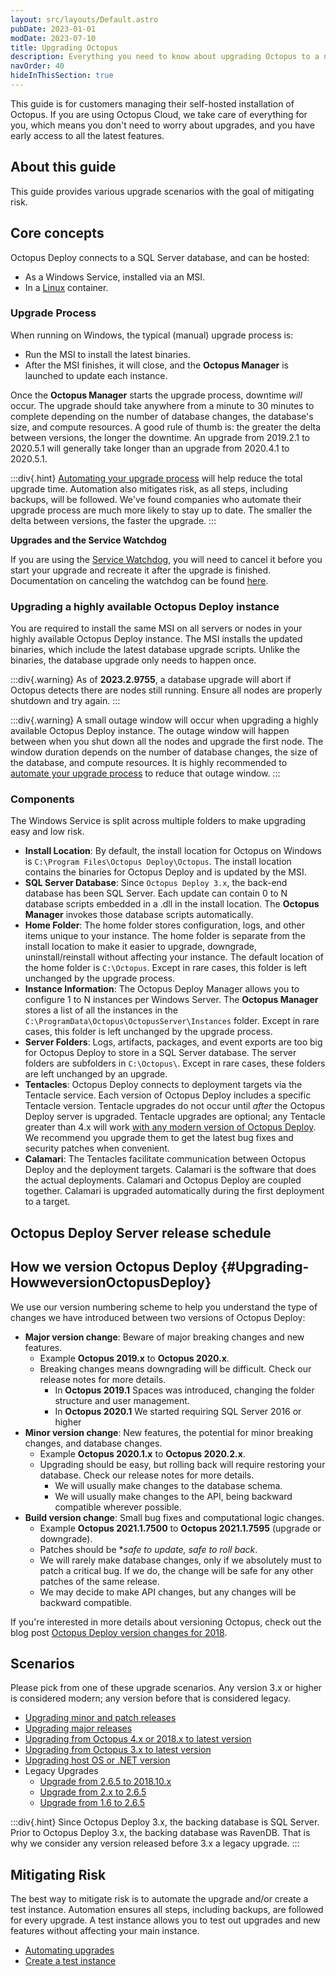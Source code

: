 ```yaml
---
layout: src/layouts/Default.astro
pubDate: 2023-01-01
modDate: 2023-07-10
title: Upgrading Octopus
description: Everything you need to know about upgrading Octopus to a newer version.
navOrder: 40
hideInThisSection: true
---
```


This guide is for customers managing their self-hosted installation of Octopus. If you are using Octopus Cloud, we take care of everything for you, which means you don't need to worry about upgrades, and you have early access to all the latest features.

## About this guide

This guide provides various upgrade scenarios with the goal of mitigating risk.  

## Core concepts

Octopus Deploy connects to a SQL Server database, and can be hosted:

- As a Windows Service, installed via an MSI.
- In a [Linux](/docs/installation/octopus-server-linux-container) container.

### Upgrade Process

When running on Windows, the typical (manual) upgrade process is:
- Run the MSI to install the latest binaries.
- After the MSI finishes, it will close, and the **Octopus Manager** is launched to update each instance.

Once the **Octopus Manager** starts the upgrade process, downtime _will_ occur.  The upgrade should take anywhere from a minute to 30 minutes to complete depending on the number of database changes, the database's size, and compute resources.  A good rule of thumb is: the greater the delta between versions, the longer the downtime.  An upgrade from 2019.2.1 to 2020.5.1 will generally take longer than an upgrade from 2020.4.1 to 2020.5.1.  

:::div{.hint}
[Automating your upgrade process](/docs/administration/upgrading/guide/automate-upgrades) will help reduce the total upgrade time.  Automation also mitigates risk, as all steps, including backups, will be followed.  We've found companies who automate their upgrade process are much more likely to stay up to date.  The smaller the delta between versions, the faster the upgrade.
:::

**Upgrades and the Service Watchdog**

If you are using the [Service Watchdog](/docs/administration/managing-infrastructure/service-watchdog), you will need to cancel it before you start your upgrade and recreate it after the upgrade is finished. Documentation on canceling the watchdog can be found [here](/docs/administration/managing-infrastructure/service-watchdog/#ServiceWatchdog-CancelingtheWatchdog).


### Upgrading a highly available Octopus Deploy instance

You are required to install the same MSI on all servers or nodes in your highly available Octopus Deploy instance.  The MSI installs the updated binaries, which include the latest database upgrade scripts.  Unlike the binaries, the database upgrade only needs to happen once.

:::div{.warning}
As of **2023.2.9755**, a database upgrade will abort if Octopus detects there are nodes still running. Ensure all nodes are properly shutdown and try again.
:::

:::div{.warning}
A small outage window will occur when upgrading a highly available Octopus Deploy instance.  The outage window will happen between when you shut down all the nodes and upgrade the first node.  The window duration depends on the number of database changes, the size of the database, and compute resources.  It is highly recommended to [automate your upgrade process](/docs/administration/upgrading/guide/automate-upgrades) to reduce that outage window.
:::

### Components

The Windows Service is split across multiple folders to make upgrading easy and low risk.

- **Install Location**: By default, the install location for Octopus on Windows is `C:\Program Files\Octopus Deploy\Octopus`.  The install location contains the binaries for Octopus Deploy and is updated by the MSI.
- **SQL Server Database**: Since `Octopus Deploy 3.x`, the back-end database has been SQL Server.  Each update can contain 0 to N database scripts embedded in a .dll in the install location.  The **Octopus Manager** invokes those database scripts automatically.
- **Home Folder**: The home folder stores configuration, logs, and other items unique to your instance.  The home folder is separate from the install location to make it easier to upgrade, downgrade, uninstall/reinstall without affecting your instance.  The default location of the home folder is `C:\Octopus`.  Except in rare cases, this folder is left unchanged by the upgrade process.
- **Instance Information**: The Octopus Deploy Manager allows you to configure 1 to N instances per Windows Server.  The **Octopus Manager** stores a list of all the instances in the `C:\ProgramData\Octopus\OctopusServer\Instances` folder.   Except in rare cases, this folder is left unchanged by the upgrade process.  
- **Server Folders**: Logs, artifacts, packages, and event exports are too big for Octopus Deploy to store in a SQL Server database.  The server folders are subfolders in `C:\Octopus\`.  Except in rare cases, these folders are left unchanged by an upgrade.  
- **Tentacles**: Octopus Deploy connects to deployment targets via the Tentacle service.  Each version of Octopus Deploy includes a specific Tentacle version.  Tentacle upgrades do not occur until _after_ the Octopus Deploy server is upgraded.  Tentacle upgrades are optional; any Tentacle greater than 4.x will work [with any modern version of Octopus Deploy](/docs/support/compatibility).  We recommend you upgrade them to get the latest bug fixes and security patches when convenient.  
- **Calamari**: The Tentacles facilitate communication between Octopus Deploy and the deployment targets.  Calamari is the software that does the actual deployments.  Calamari and Octopus Deploy are coupled together.  Calamari is upgraded automatically during the first deployment to a target.

## Octopus Deploy Server release schedule

<OctopusReleases />

## How we version Octopus Deploy \{#Upgrading-HowweversionOctopusDeploy}

We use our version numbering scheme to help you understand the type of changes we have introduced between two versions of Octopus Deploy:

- **Major version change**: Beware of major breaking changes and new features.
  - Example **Octopus 2019.x** to **Octopus 2020.x**.
  - Breaking changes means downgrading will be difficult.  Check our release notes for more details.
    - In **Octopus 2019.1** Spaces was introduced, changing the folder structure and user management.
    - In **Octopus 2020.1** We started requiring SQL Server 2016 or higher
- **Minor version change**: New features, the potential for minor breaking changes, and database changes.
  - Example **Octopus 2020.1.x** to **Octopus 2020.2.x**.
  - Upgrading should be easy, but rolling back will require restoring your database.  Check our release notes for more details.
    - We will usually make changes to the database schema.
    - We will usually make changes to the API, being backward compatible wherever possible.  
- **Build version change**: Small bug fixes and computational logic changes.
  - Example **Octopus 2021.1.7500** to **Octopus 2021.1.7595** (upgrade or downgrade).
  - Patches should be **safe to update, safe to roll back*.
  - We will rarely make database changes, only if we absolutely must to patch a critical bug. If we do, the change will be safe for any other patches of the same release.
  - We may decide to make API changes, but any changes will be backward compatible.

If you're interested in more details about versioning Octopus, check out the blog post [Octopus Deploy version changes for 2018](https://octopus.com/blog/version-change-2018).

## Scenarios

Please pick from one of these upgrade scenarios.  Any version 3.x or higher is considered modern; any version before that is considered legacy.

- [Upgrading minor and patch releases](/docs/administration/upgrading/guide/upgrading-minor-and-patch-releases)
- [Upgrading major releases](/docs/administration/upgrading/guide/upgrading-major-releases)
- [Upgrading from Octopus 4.x or 2018.x to latest version](/docs/administration/upgrading/guide/upgrading-from-octopus-4.x-2018.x-to-modern)
- [Upgrading from Octopus 3.x to latest version](/docs/administration/upgrading/guide/upgrading-from-octopus-3.x-to-modern)
- [Upgrading host OS or .NET version](/docs/administration/upgrading/guide/upgrade-host-os-or-net)
- Legacy Upgrades
  - [Upgrade from 2.6.5 to 2018.10.x](/docs/administration/upgrading/legacy/upgrading-from-octopus-2.6.5-2018.10lts)
  - [Upgrade from 2.x to 2.6.5](/docs/administration/upgrading/legacy/upgrading-from-octopus-2.x-2.6.5)
  - [Upgrade from 1.6 to 2.6.5](/docs/administration/upgrading/legacy/upgrading-from-octopus-1.6-2.6.5)

:::div{.hint}
Since Octopus Deploy 3.x, the backing database is SQL Server.  Prior to Octopus Deploy 3.x, the backing database was RavenDB.  That is why we consider any version released before 3.x a legacy upgrade.
:::

## Mitigating Risk

The best way to mitigate risk is to automate the upgrade and/or create a test instance.  Automation ensures all steps, including backups, are followed for every upgrade.  A test instance allows you to test out upgrades and new features without affecting your main instance.

- [Automating upgrades](/docs/administration/upgrading/guide/automate-upgrades)
- [Create a test instance](/docs/administration/upgrading/guide/creating-test-instance)
